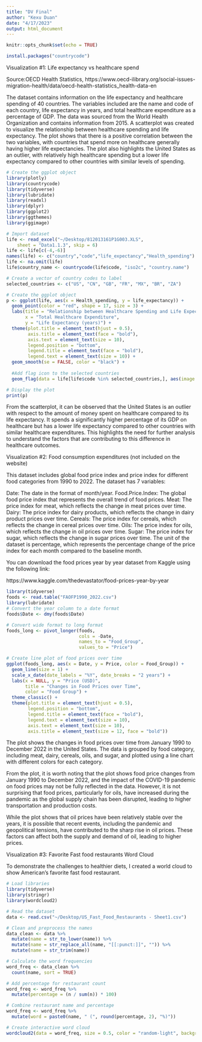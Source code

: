 ```yaml
---
title: "DV Final"
author: "Kexu Duan"
date: "4/17/2023"
output: html_document
---
```


```r
knitr::opts_chunk$set(echo = TRUE)
```

```r
install.packages("countrycode")
```

Visualization #1: Life expectancy vs healthcare spend

Source:OECD Health Statistics, https://www.oecd-ilibrary.org/social-issues-migration-health/data/oecd-health-statistics_health-data-en

The dataset contains information on the life expectancy and healthcare spending of 40 countries. The variables included are the name and code of each country, life expectancy in years, and total healthcare expenditure as a percentage of GDP. The data was sourced from the World Health Organization and contains information from 2015. A scatterplot was created to visualize the relationship between healthcare spending and life expectancy. The plot shows that there is a positive correlation between the two variables, with countries that spend more on healthcare generally having higher life expectancies. The plot also highlights the United States as an outlier, with relatively high healthcare spending but a lower life expectancy compared to other countries with similar levels of spending.


```r
# Create the ggplot object
library(plotly)
library(countrycode)
library(tidyverse)
library(lubridate)
library(readxl)
library(dplyr)
library(ggplot2)
library(ggthemes)
library(ggimage)

# Import dataset
life <- read_excel("~/Desktop/812013161P1G003.XLS", 
    sheet = "Data1.1.3", skip = 6)
life <- life[c(-4,-6)]
names(life) <- c("country","code","life_expectancy","Health_spending")
life <- na.omit(life)
life$country_name <- countrycode(life$code, "iso2c", "country.name")

# Create a vector of country codes to label
selected_countries <- c("US", "CN", "GB", "FR", "MX", "BR", "ZA")

# Create the ggplot object
p <- ggplot(life, aes(x = Health_spending, y = life_expectancy)) +
  geom_point(color = "red", shape = 17, size = 3) +
  labs(title = "Relationship between Healthcare Spending and Life Expectancy",
       x = "Total Healthcare Expenditure",
       y = "Life Expectancy (years)") +
  theme(plot.title = element_text(hjust = 0.5),
        axis.title = element_text(face = "bold"),
        axis.text = element_text(size = 10),
        legend.position = "bottom",
        legend.title = element_text(face = "bold"),
        legend.text = element_text(size = 10)) +
  geom_smooth(se = FALSE, color = "black") +
  
  #Add flag icon to the selected countries
  geom_flag(data = life[life$code %in% selected_countries,], aes(image = code), size = 0.03)

# Display the plot
print(p)
```
From the scatterplot, it can be observed that the United States is an outlier with respect to the amount of money spent on healthcare compared to its life expectancy. It spends a significantly higher percentage of its GDP on healthcare but has a lower life expectancy compared to other countries with similar healthcare expenditures. This highlights the need for further analysis to understand the factors that are contributing to this difference in healthcare outcomes.


Visualization #2: Food consumption expenditures (not included on the website)

This dataset includes global food price index and price index for different food categories from 1990 to 2022. The dataset has 7 variables:

Date: The date in the format of month/year.
Food.Price.Index: The global food price index that represents the overall trend of food prices.
Meat: The price index for meat, which reflects the change in meat prices over time.
Dairy: The price index for dairy products, which reflects the change in dairy product prices over time.
Cereals: The price index for cereals, which reflects the change in cereal prices over time.
Oils: The price index for oils, which reflects the change in oil prices over time.
Sugar: The price index for sugar, which reflects the change in sugar prices over time.
The unit of the dataset is percentage, which represents the percentage change of the price index for each month compared to the baseline month.

You can download the food prices year by year dataset from Kaggle using the following link:

https://www.kaggle.com/thedevastator/food-prices-year-by-year

```r
library(tidyverse)
foods <- read.table("FAOFP1990_2022.csv")
library(lubridate)
# Convert the year column to a date format
foods$Date <- dmy(foods$Date)

# Convert wide format to long format
foods_long <- pivot_longer(foods, 
                           cols = -Date, 
                           names_to = "Food_Group", 
                           values_to = "Price")

# Create line plot of food prices over time
ggplot(foods_long, aes(x = Date, y = Price, color = Food_Group)) +
  geom_line(size = 1) +
  scale_x_date(date_labels = "%Y", date_breaks = "2 years") +
  labs(x = NULL, y = "Price (USD)", 
       title = "Changes in Food Prices over Time",
       color = "Food Group") +
  theme_classic() +
  theme(plot.title = element_text(hjust = 0.5),
        legend.position = "bottom",
        legend.title = element_text(face = "bold"),
        legend.text = element_text(size = 10),
        axis.text = element_text(size = 10),
        axis.title = element_text(size = 12, face = "bold"))
```
The plot shows the changes in food prices over time from January 1990 to December 2022 in the United States. The data is grouped by food category, including meat, dairy, cereals, oils, and sugar, and plotted using a line chart with different colors for each category.

From the plot, it is worth noting that the plot shows food price changes from January 1990 to December 2022, and the impact of the COVID-19 pandemic on food prices may not be fully reflected in the data. However, it is not surprising that food prices, particularly for oils, have increased during the pandemic as the global supply chain has been disrupted, leading to higher transportation and production costs.

While the plot shows that oil prices have been relatively stable over the years, it is possible that recent events, including the pandemic and geopolitical tensions, have contributed to the sharp rise in oil prices. These factors can affect both the supply and demand of oil, leading to higher prices.


Visualization #3: Favorite Fast food restaurants Word Cloud

To demonstrate the challenges to healthier diets, I created a world cloud to show American's favorite fast food restaurant.

```r
# Load libraries
library(tidyverse)
library(stringr)
library(wordcloud2)

# Read the dataset
data <- read.csv("~/Desktop/US_Fast_Food_Restaurants - Sheet1.csv")

# Clean and preprocess the names
data_clean <- data %>%
  mutate(name = str_to_lower(name)) %>%
  mutate(name = str_replace_all(name, "[[:punct:]]", "")) %>%
  mutate(name = str_trim(name))

# Calculate the word frequencies
word_freq <- data_clean %>%
  count(name, sort = TRUE)

# Add percentage for restaurant count
word_freq <- word_freq %>%
  mutate(percentage = (n / sum(n)) * 100)

# Combine restaurant name and percentage
word_freq <- word_freq %>%
  mutate(word = paste0(name, " (", round(percentage, 2), "%)"))

# Create interactive word cloud
wordcloud2(data = word_freq, size = 0.5, color = "random-light", backgroundColor = "white")
```

